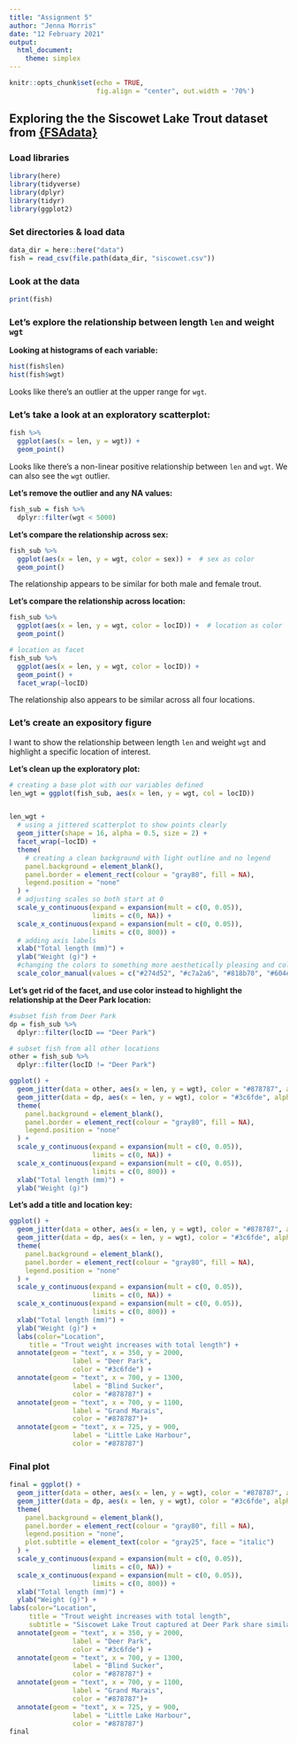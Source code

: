 ```yaml
---
title: "Assignment 5"
author: "Jenna Morris"
date: "12 February 2021"
output: 
  html_document:
    theme: simplex
---
```


```r
knitr::opts_chunk$set(echo = TRUE, 
                      fig.align = "center", out.width = '70%')
```


## Exploring the the Siscowet Lake Trout dataset from [{FSAdata}](https://github.com/droglenc/FSAdata)


### Load libraries

```r
library(here)
library(tidyverse)
library(dplyr)
library(tidyr)
library(ggplot2)
```

### Set directories & load data
```r
data_dir = here::here("data")
fish = read_csv(file.path(data_dir, "siscowet.csv"))
```

### Look at the data
```r
print(fish)
```


### Let's explore the relationship between length `len` and weight `wgt`

**Looking at histograms of each variable:**
```r
hist(fish$len)
hist(fish$wgt)
```

Looks like there's an outlier at the upper range for `wgt`.

### Let's take a look at an exploratory scatterplot:
```r
fish %>%
  ggplot(aes(x = len, y = wgt)) +  
  geom_point()
```

Looks like there's a non-linear positive relationship between `len` and `wgt`. We can also see the `wgt` outlier.

**Let's remove the outlier and any NA values:**
```r
fish_sub = fish %>%
  dplyr::filter(wgt < 5000)
```

**Let's compare the relationship across sex:**
```r
fish_sub %>%
  ggplot(aes(x = len, y = wgt, color = sex)) +  # sex as color
  geom_point() 
```
The relationship appears to be similar for both male and female trout.


**Let's compare the relationship across location:**
```r
fish_sub %>%
  ggplot(aes(x = len, y = wgt, color = locID)) +  # location as color
  geom_point()

# location as facet
fish_sub %>%
  ggplot(aes(x = len, y = wgt, color = locID)) +
  geom_point() +
  facet_wrap(~locID)
```
The relationship also appears to be similar across all four locations.


### Let's create an expository figure 

I want to show the relationship between length `len` and weight `wgt` and highlight a specific location of interest.

**Let's clean up the exploratory plot:**
```r
# creating a base plot with our variables defined
len_wgt = ggplot(fish_sub, aes(x = len, y = wgt, col = locID))


len_wgt + 
  # using a jittered scatterplot to show points clearly
  geom_jitter(shape = 16, alpha = 0.5, size = 2) +
  facet_wrap(~locID) +
  theme(
    # creating a clean background with light outline and no legend
    panel.background = element_blank(),
    panel.border = element_rect(colour = "gray80", fill = NA),
    legend.position = "none"
  ) +
  # adjusting scales so both start at 0
  scale_y_continuous(expand = expansion(mult = c(0, 0.05)), 
                     limits = c(0, NA)) +
  scale_x_continuous(expand = expansion(mult = c(0, 0.05)),
                     limits = c(0, 800)) +
  # adding axis labels
  xlab("Total length (mm)") +
  ylab("Weight (g)") +
  #changing the colors to something more aesthetically pleasing and colorblind friendly
  scale_color_manual(values = c("#274d52", "#c7a2a6", "#818b70", "#604e3c"))
```

**Let's get rid of the facet, and use color instead to highlight the relationship at the Deer Park location:**
```r
#subset fish from Deer Park
dp = fish_sub %>%
  dplyr::filter(locID == "Deer Park")

# subset fish from all other locations
other = fish_sub %>%
  dplyr::filter(locID != "Deer Park")

ggplot() +
  geom_jitter(data = other, aes(x = len, y = wgt), color = "#878787", alpha = 0.5, shape = 16, size = 2) +
  geom_jitter(data = dp, aes(x = len, y = wgt), color = "#3c6fde", alpha = 0.3, shape = 16, size = 2) +
  theme(
    panel.background = element_blank(),
    panel.border = element_rect(colour = "gray80", fill = NA),
    legend.position = "none"
  ) +
  scale_y_continuous(expand = expansion(mult = c(0, 0.05)), 
                     limits = c(0, NA)) +
  scale_x_continuous(expand = expansion(mult = c(0, 0.05)),
                     limits = c(0, 800)) +
  xlab("Total length (mm)") +
  ylab("Weight (g)") 
```

**Let's add a title and location key:**
```r
ggplot() +
  geom_jitter(data = other, aes(x = len, y = wgt), color = "#878787", alpha = 0.5, shape = 16, size = 2) +
  geom_jitter(data = dp, aes(x = len, y = wgt), color = "#3c6fde", alpha = 0.3, shape = 16, size = 2) +
  theme(
    panel.background = element_blank(),
    panel.border = element_rect(colour = "gray80", fill = NA),
    legend.position = "none"
  ) +
  scale_y_continuous(expand = expansion(mult = c(0, 0.05)), 
                     limits = c(0, NA)) +
  scale_x_continuous(expand = expansion(mult = c(0, 0.05)),
                     limits = c(0, 800)) +
  xlab("Total length (mm)") +
  ylab("Weight (g)") +
  labs(color="Location",
     title = "Trout weight increases with total length") +
  annotate(geom = "text", x = 350, y = 2000, 
                label = "Deer Park", 
                color = "#3c6fde") +
  annotate(geom = "text", x = 700, y = 1300,
                label = "Blind Sucker",
                color = "#878787") +
  annotate(geom = "text", x = 700, y = 1100,
                label = "Grand Marais",
                color = "#878787")+
  annotate(geom = "text", x = 725, y = 900,
                label = "Little Lake Harbour",
                color = "#878787")
```


### Final plot
```r
final = ggplot() +
  geom_jitter(data = other, aes(x = len, y = wgt), color = "#878787", alpha = 0.5, shape = 16, size = 2) +
  geom_jitter(data = dp, aes(x = len, y = wgt), color = "#3c6fde", alpha = 0.3, shape = 16, size = 2) +
  theme(
    panel.background = element_blank(),
    panel.border = element_rect(colour = "gray80", fill = NA),
    legend.position = "none",
    plot.subtitle = element_text(color = "gray25", face = "italic")
  ) +
  scale_y_continuous(expand = expansion(mult = c(0, 0.05)), 
                     limits = c(0, NA)) +
  scale_x_continuous(expand = expansion(mult = c(0, 0.05)),
                     limits = c(0, 800)) +
  xlab("Total length (mm)") +
  ylab("Weight (g)") +
labs(color="Location",
     title = "Trout weight increases with total length",
     subtitle = "Siscowet Lake Trout captured at Deer Park share similar physiological traits\nwith those caught at other Michigan locations on Lake Superior") +
  annotate(geom = "text", x = 350, y = 2000, 
                label = "Deer Park", 
                color = "#3c6fde") +
  annotate(geom = "text", x = 700, y = 1300,
                label = "Blind Sucker",
                color = "#878787") +
  annotate(geom = "text", x = 700, y = 1100,
                label = "Grand Marais",
                color = "#878787")+
  annotate(geom = "text", x = 725, y = 900,
                label = "Little Lake Harbour",
                color = "#878787")
final
```
